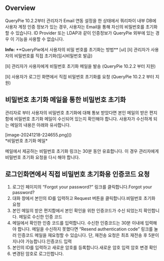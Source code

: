 ## Overview
QueryPie 10.2.2부터 관리자가 Email 연동 설정을 한 상태에서 쿼리파이 내부 DB에 사용자 계정 인증 정보가 있는 경우, 사용자는 Email을 통해 자신의 비밀번호를 초기화 할 수 있습니다.  ID Provider 또는 LDAP과 같이 인증정보가 QueryPie 외부에 있는 경우 이 기능을 사용할 수 없습니다.

<div class="alert alert-info">
  <i class="fas fa-info-circle"></i> <strong>Info:</strong> **QueryPie에서 사용자의 비밀 번호를 초기화는 방법** 
[ul]
[li]
관리자가 사용자의 비밀번호를 직접 초기화(임시비밀번호 발급) 

[li]
관리자가 사용자에게 비밀번호 초기화 메일을 발송 (QueryPie 10.2.2 부터 지원) 

[li]
사용자가 로그인 화면에서 직접 비밀번호 초기화를 요청 (QueryPie 10.2.2 부터 지원) 



</div>

## 비밀번호 초기화 메일을 통한 비밀번호 초기화
관리자로 부터 사용자의 비밀번호 초기화에 대해 통보 받았다면 본인 메일의 받은 편지함에 비밀번호 초기화 메일이 수신되어 있는지 확인해야 합니다. 사용자가 수신하게 되는 메일의 내용은 아래와 유사합니다.

<p align="center">
<div>[image-20241218-224655.png]()</div>
*비밀번호 초기화 메일*
</p>

메일에서 제공하는 비밀번호 초기화 링크는 30분 동안 유효합니다. 이 경우 관리자에게 비밀번호 초기화 요청을 다시 해야 합니다.

## 로그인화면에서 직접 비밀번호 초기화용 인증코드 요청
1. 로그인 페이지의 “Forgot your password?” 링크를 클릭합니다.Forgot your password?
2. 대화 창에서 본인의 ID를 입력하고 Request 버튼을 클릭합니다.비밀번호 초기화 요청
3. 본인 메일의 받은 편지함에서 본인 확인을 위한 인증코드가 수신 되었는지 확인합니다. 메일로 수신한 인증 코드
4. 메일에서 확인한 인증 코드를 입력합니다. 수신한 인증코드는 30분 이내에 입력해야 합니다. 메일을 수신하지 못했다면 “Resend authentication code” 링크를 눌러 인증코드 메일을 재요청할 수 있습니다. 단, 재전송 요청은 최초 재전송 후 5분이 지나야 가능합니다.인증코드 입력
5. 본인의 ID를 입력하고 새로운 암호를 등록합니다.새로운 암호 입력 암호 변경 확인
6. 변경된 암호로 로그인합니다.
